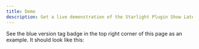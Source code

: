 ```yaml
---
title: Demo
description: Get a live demonstration of the Starlight Plugin Show Latest Version plugin.
---
```



See the blue version tag badge in the top right corner of this page as an example. It should look like this:

<VersionBadge server:defer/>

